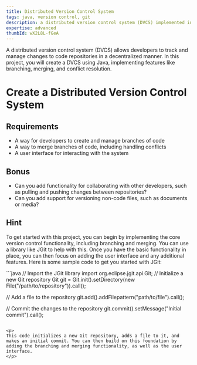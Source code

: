 ```yaml
---
title: Distributed Version Control System
tags: java, version control, git
description: a distributed version control system (DVCS) implemented in Java, featuring branching, merging, and conflict resolution
expertise: advanced
thumbId: wX2L8L-fGeA
---
```


A distributed version control system (DVCS) allows developers to track and manage changes to code repositories in a decentralized manner. In this project, you will create a DVCS using Java, implementing features like branching, merging, and conflict resolution.

<h1>Create a Distributed Version Control System</h1>
<h2>Requirements</h2>
<ul>
  <li>A way for developers to create and manage branches of code</li>
  <li>A way to merge branches of code, including handling conflicts</li>
  <li>A user interface for interacting with the system</li>
</ul>
<h2>Bonus</h2>
<ul>
  <li>Can you add functionality for collaborating with other developers, such as pulling and pushing changes between repositories?</li>
  <li>Can you add support for versioning non-code files, such as documents or media?</li>
</ul>
<h2>Hint</h2>
<p>
To get started with this project, you can begin by implementing the core version control functionality, including branching and merging. You can use a library like JGit to help with this. Once you have the basic functionality in place, you can then focus on adding the user interface and any additional features.
Here is some sample code to get you started with JGit:

</p>
```java
// Import the JGit library
import org.eclipse.jgit.api.Git;
// Initialize a new Git repository
Git git = Git.init().setDirectory(new File("/path/to/repository")).call();

// Add a file to the repository
git.add().addFilepattern("path/to/file").call();

// Commit the changes to the repository
git.commit().setMessage("Initial commit").call();

```

<p>
This code initializes a new Git repository, adds a file to it, and makes an initial commit. You can then build on this foundation by adding the branching and merging functionality, as well as the user interface.
</p>
```
